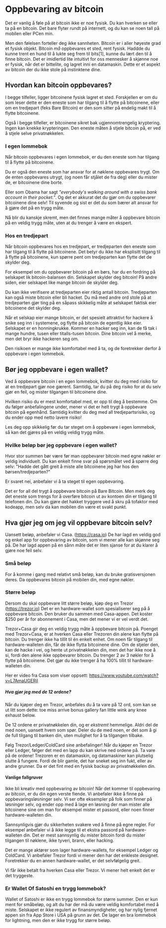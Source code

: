 # Oppbevaring av bitcoin

Det er vanlig å føle på at bitcoin ikke er noe fysisk. Du kan hverken se eller
ta på en bitcoin. Det bare flyter rundt på internett, og du kan se noen tall på
mobilen eller PCen min.

Men den følelsen forteller deg ikke sannheten. Bitcoin er i aller høyeste grad
et fysisk objekt. Bitcoin _må_ oppbevares et sted, rent fysisk. Haddde du kunne
trent en hund til å lukte seg frem til bits[1], kunne du lært den til å finne
bitcoin. Det er imidlertid lite intuitivt for oss mennesker å skjønne noe er
fysisk, når det er bittelite, og lagret inni en datamaskin. Dette er et aspekt
av bitcoin der du ikke stole på instinktene dine.

## Hvordan kan bitcoin oppbevares?

I begge tilfeller, ligger bitcoinene fysisk lagret et sted. Forskjellen er om du
som leser dette er den eneste som har tilgang til å flytte på bitcoinene, eller
om en tredjepart (feks Bare Bitcoin) er den som sitter på endelig makt til å
flytte bitcoinene.

Også i begge tilfeller, er bitcoinene sikret bak ugjennomtrengelig kryptering.
Ingen kan knekke krypteringen. Den eneste måten å stjele bitcoin på, er ved å
stjele selve privatnøkkelen.

### I egen lommebok

Når bitcoin oppbevares i egen lommebok, er du den eneste som har tilgang til å
flytte på bitcoinene.

Du er også den eneste som har ansvar for at nøklene oppbevares trygt. Om de
enten oppbevares utrygt, (og noen får stjålet de fra deg) eller du mister de, er
bitcoinene dine borte.

Eller som Obama har sagt _"everybody's walking around with a swiss bank account
in their pocket."_. Og det er akkurat det du gjør om du oppbevarer bitcoinene
dine selv! Til syvende og sist er det du som bærer alt ansvar for å gjøre det på
en trygg måte.

Nå blir du kanskje skremt, men det finnes mange måter å oppbevare bitcoin på en
veldig trygg måte, uten at du trenger å være en ekspert.

### Hos en tredjepart

Når bitcoin oppbevares hos en tredjepart, er tredjeparten den eneste som har
tilgang til å flytte på bitcoinene. Det betyr du ikke har eksplisitt tilgang til
å flytte på bitcoinene, kun spørre pent om tredjeparten kan flytte det de
skylder deg.

For eksempel om du oppbevarer bitcoin på en børs, har du en fordring på
selskapet lik bitcoin-balansen din. Selskapet skylder deg bitcoin! På andre
siden, eier selskapet like mange bitcoin de skylder deg.

Du kan ikke verifisere at tredjeparten eier riktig antall bitcoin. Tredjeparten
kan også miste bitcoin eller bli hacket. Du må med andre ord stole på at
tredjeparten gjør ting på en såpass skikkelig måte at selskapet faktisk eier
bitcoinene det skylder deg.

Når et selskap eier mange bitcoin, er det spesielt attraktivt for hackere å
snike seg inn i systemene, og flytte på bitcoin de egentlig ikke eier. Selskapet
er en honningkrukke. Kommer en hacker seg inn, kan de få tak i mange hundre,
tusen eller titalls-tusen bitcoin. Dine bitcoin vel å merke, men det bryr ikke
hackeren seg om.

Den risikoen er mange ikke komfortabel med å ta, og de foretrekker derfor å
oppbevare i egen lommebok.

## Bør jeg oppbevare i egen wallet?

Ved å oppbevare bitcoin i en egen lommebok, kvitter du deg med risiko for at en
tredjepart gjør noe gærent. Samtidig, tar du på deg risiko for at du selv gjør en feil, og
mister tilgangen til bitcoinene dine.

Hvilken risiko du er mest komfortabel med, er opp til deg å bestemme. Om du
følger anbefalingene under, mener vi det er helt trygt å oppbevare bitcoin på
egenhånd. Samtidig kvitter du deg med all tredjepartsrisiko, og du ender opp med
netto lavere risiko!

Les deg opp skikkelig før du tar steget om å oppbevare i egen lommebok, så kan
det gjøres på en veldig veldig trygg måte.

### Hvilke beløp bør jeg oppbevare i egen wallet?

Hvor stor summen bør være før man oppbevarer bitcoin med egne nøkler er veldig
individuelt. Du kan enkelt finne svar på spørsmålet ved å spørre deg selv:
"Hadde det gått greit å miste alle bitcoinene jeg har hos den
børsen/tredjeparten?"

Er svaret nei, anbefaler vi å ta steget til egen oppbevaring.

Det er for all del trygt å oppbevare bitcoin på Bare Bitcoin. Men merk deg det
eneste som trengs for å overføre bitcoin ut av kontoen din er tilgang til
telefonen din. Du kan gjøre det hakket tryggere ved å skru på tofaktor med
kodeapp, men selv da kan mobilen din være et svakt punkt.

## Hva gjør jeg om jeg vil oppbevare bitcoin selv?

Uansett beløp, anbefaler vi Casa. (https://casa.io) De har lagd en veldig god og
enkel app for oppbevaring av bitcoin, som vi mener alle kan skjønne seg på. De
har lagd appen på en sånn måte det er liten sjanse for at du klarer å gjøre noe
feil selv.

### Små beløp

For å komme i gang med relativt små beløp, kan du bruke gratisversjonen deres.
Da oppbevares bitcoin på mobilen din, med egne nøkler.

### Større beløp

Dersom du skal oppbevare litt større beløp, kjøp deg en Trezor
(https://trezor.io) Det er en hardware-wallet som spesialiserer seg på å
oppbevare bitcoin. Den bruker du sammen med Casa-appen. Det koster $250 per år
for abonnement i Casa, men det mener vi er vel verdt det.

Trezor+Casa gir deg en veldig trygg måte å oppbevare bitcoin på. Poenget med
Trezor+Casa, er at hverken Casa eller Trezoren din alene kan flytte på bitcoin.
Du trenger ikke ha tillit til én enkelt enhet. Om noen får tilgang til
hardware-walleten din, får de ikke flytta bitcoinene dine. Om de stjeler den,
kan de hacke i vei, og hente ut privatnøkkelen din, men det har ikke noe å si,
fordi den alene ikke oppbevarer bitcoin. Du trenger 2 av 3 nøkler for å flytte
på bitcoinene. Det gjør du ikke trenger å ha 100% tillit til hardware-walleten
din.

Her er video fra Casa som viser oppsett:
https://www.youtube.com/watch?v=L7AmaUGERjI

##### Hva gjør jeg med de 12 ordene?

Når du kjøper deg en Trezor, anbefales du å ta vare på 12 ord, som kan se ut
litt som dette: toe miss arrive bonus gallery fan little wink any knee exhaust
below.

De 12 ordene er privatnøkkelen din, og er _ekstremt_ hemmelige. Aldri del de med
noen, uansett hvem som spør. Deler du de med noen, er det som å gi de full
tilgang til banken din, uten mulighet for å ta tilgangen tilbake.

Følg Trezor/Ledger/ColdCard sine anbefalinger! Når du kjøper en Trezor eller
Ledger, følger det med en lapp du kan skrive ned ordene på. Ta vare på de
ordene! Trezoren er en datamaskin, og datamaskiner kan plutselig slutte å
fungere. Fordi de blir gamle, det har sneket seg inn fukt, eller av andre
grunner. Da er det fint med en fysisk backup av privatnøkkelen din.

#### Vanlige fallgruver

Ikke bli kreativ med oppbevaring av bitcoin! Når det kommer til oppbevaring av
bitcoin, er du din egen verste fiende. Vi anbefaler ikke å finne på
oppbevaringsløsninger selv. Vi ser ofte eksempler på folk som finner på
løsninger selv, og ender opp med å lage en løsning der man mister alle
bitcoinene sine om man for eksempel mister et passord, eller noen finner
hardware-walleten din.

Sannsynligvis gjør du sikkerheten svakere ved å finne på egne regler. For
eksempel anbefaler vi å ikke legge til et ekstra passord på hardware-walleten
din. Det er mest sannsynlig du mister bitcoin fordi du mister tilgangen til
nøklene, ikke tyveri, brann, eller hacking.

Det er mange aktører som lager hardware-wallets, for eksempel Ledger og
ColdCard. Vi anbefaler Trezor fordi vi mener den har det enkleste designet.
Foretrekker du en annen hardware-wallet, er det selvfølgelig greit.

Vi får ikke betalt fra hverken Casa eller Trezor. Vi mener helt enkelt det er
det tryggeste.

### Er Wallet Of Satoshi en trygg lommebok?

Wallet of Satoshi er ikke en trygg lommebok for større summer. Den er kun ment
for småbeløp, og alt du har der må du være veldig komfortabel med å miste.
Selskapet er ikke regulert av finansmyndigheter, og har nylig fjernet appen sin
fra App Store i USA på grunn av det. De lager en bra lommebok for lightning, men
den er ikke trygg for større beløp.
